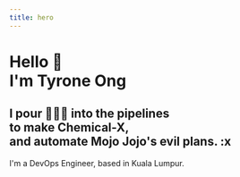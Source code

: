 ```yaml
---
title: hero
---
```


<h1>
  Hello <span role="img" aria-label="emoji">👋</span><br />
  I'm Tyrone Ong
</h1>
<h2>
  I pour <span role="img" aria-label="emoji">🍬🌿✨</span> into the <Highlighted>pipelines</Highlighted><br />
  to make Chemical-X,<br />
  and <Highlighted>automate</Highlighted> Mojo Jojo's evil plans. :x
</h2>
<div>
  I'm a DevOps Engineer, based in Kuala Lumpur.
</div>